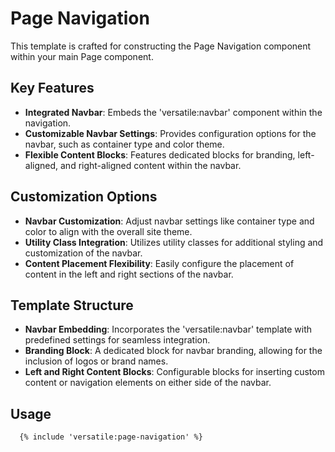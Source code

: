 # Page Navigation

This template is crafted for constructing the Page Navigation component within your main Page component.

## Key Features

- **Integrated Navbar**: Embeds the 'versatile:navbar' component within the navigation.
- **Customizable Navbar Settings**: Provides configuration options for the navbar, such as container type and color theme.
- **Flexible Content Blocks**: Features dedicated blocks for branding, left-aligned, and right-aligned content within the navbar.

## Customization Options

- **Navbar Customization**: Adjust navbar settings like container type and color to align with the overall site theme.
- **Utility Class Integration**: Utilizes utility classes for additional styling and customization of the navbar.
- **Content Placement Flexibility**: Easily configure the placement of content in the left and right sections of the navbar.

## Template Structure

- **Navbar Embedding**: Incorporates the 'versatile:navbar' template with predefined settings for seamless integration.
- **Branding Block**: A dedicated block for navbar branding, allowing for the inclusion of logos or brand names.
- **Left and Right Content Blocks**: Configurable blocks for inserting custom content or navigation elements on either side of the navbar.

## Usage

```twig
  {% include 'versatile:page-navigation' %}
```
